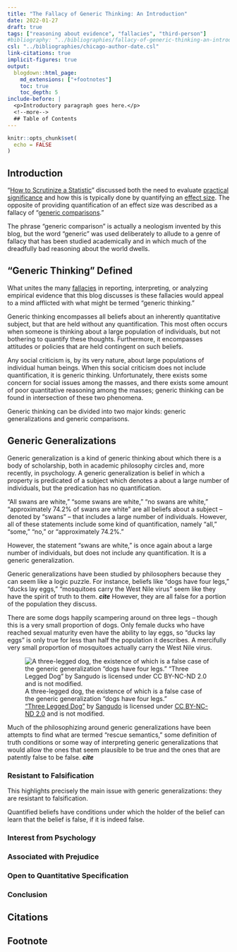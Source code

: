 ```yaml
---
title: "The Fallacy of Generic Thinking: An Introduction"
date: 2022-01-27
draft: true
tags: ["reasoning about evidence", "fallacies", "third-person"]
#bibliography: "../bibliographies/fallacy-of-generic-thinking-an-introduction.bib"
csl: "../bibliographies/chicago-author-date.csl"
link-citations: true
implicit-figures: true
output:
  blogdown::html_page:
    md_extensions: ["+footnotes"]
    toc: true
    toc_depth: 5
include-before: |
  <p>Introductory paragraph goes here.</p>
  <!--more-->
  ## Table of Contents
---
```


```r
knitr::opts_chunk$set(
  echo = FALSE
)
```


## Introduction

"[How to Scrutinize a Statistic](/how-to-scrutinize-a-statistic.html)" discussed both the need to evaluate [practical significance](/how-to-scrutinize-a-statistic.html#practical-significance) and how this is typically done by quantifying an [effect size](/how-to-scrutinize-a-statistic.html#effect-size). The opposite of providing quantification of an effect size was described as a fallacy of "[generic comparisons](http://localhost:4321/how-to-scrutinize-a-statistic.html#generic-comparisons)."

The phrase "generic comparison" is actually a neologism invented by this blog, but the word "generic" was used deliberately to allude to a genre of fallacy that has been studied academically and in which much of the dreadfully bad reasoning about the world dwells.


## "Generic Thinking" Defined

What unites the many [fallacies](/tags/fallacies.html) in reporting, interpreting, or analyzing empirical evidence that this blog discusses is these fallacies would appeal to a mind afflicted with what might be termed "generic thinking."

Generic thinking encompasses all beliefs about an inherently quantitative subject, but that are held without any quantification. This most often occurs when someone is thinking about a large population of individuals, but not bothering to quantify these thoughts. Furthermore, it encompasses attitudes or policies that are held contingent on such beliefs. 

Any social criticism is, by its very nature, about large populations of individual human beings. When this social criticism does not include quantification, it is generic thinking. Unfortunately, there exists some concern for social issues among the masses, and there exists some amount of poor quantitative reasoning among the masses; generic thinking can be found in intersection of these two phenomena.

Generic thinking can be divided into two major kinds: generic generalizations and generic comparisons.


## Generic Generalizations

Generic generalization is a kind of generic thinking about which there is a body of scholarship, both in academic philosophy circles and, more recently, in psychology. A generic generalization is belief in which a property is predicated of a subject which denotes a about a large number of individuals, but the predication has no quantification.

"All swans are white," "some swans are white," "no swans are white," "approximately 74.2% of swans are white" are all beliefs about a subject &ndash; denoted by "swans" &ndash; that includes a large number of individuals. However, all of these statements include some kind of quantification, namely "all," "some," "no," or "approximately 74.2%."

However, the statement "swans are white," is once again about a large number of individuals, but does not include any quantification. It is a generic generalization.

Generic generalizations have been studied by philosophers because they can seem like a logic puzzle. For instance, beliefs like "dogs have four legs," "ducks lay eggs," "mosquitoes carry the West Nile virus" seem like they have the spirit of truth to them. _**cite**_ However, they are all false for a portion of the population they discuss.

There are some dogs happily scampering around on three legs &ndash; though this is a very small proportion of dogs. Only female ducks who have reached sexual maturity even have the ability to lay eggs, so "ducks lay eggs" is only true for less than half the population it describes. A mercifully very small proportion of mosquitoes actually carry the West Nile virus.

![
A three-legged dog, the existence of which is a false case of the generic generalization "dogs have four legs."<br/>
["Three Legged Dog"](https://www.flickr.com/photos/23743320@N03/7230816680)
by
[Sangudo](https://www.flickr.com/photos/sangudo/)
is licensed under
[CC BY-NC-ND 2.0](https://creativecommons.org/licenses/by-nc-nd/2.0/)
and is not modified.
](/images/three-legged-dog.jpg)

Much of the philosophizing around generic generalizations have been attempts to find what are termed "rescue semantics," some definition of truth conditions or some way of interpreting generic generalizations that would allow the ones that seem plausible to be true and the ones that are patently false to be false. _**cite**_


### Resistant to Falsification

This highlights precisely the main issue with generic generalizations: they are resistant to falsification.

Quantified beliefs have conditions under which the holder of the belief can learn that the belief is false, if it is indeed false.


### Interest from Psychology


### Associated with Prejudice


### Open to Quantitative Specification


### Conclusion


## Citations

::: {#refs}
:::


## Footnote
